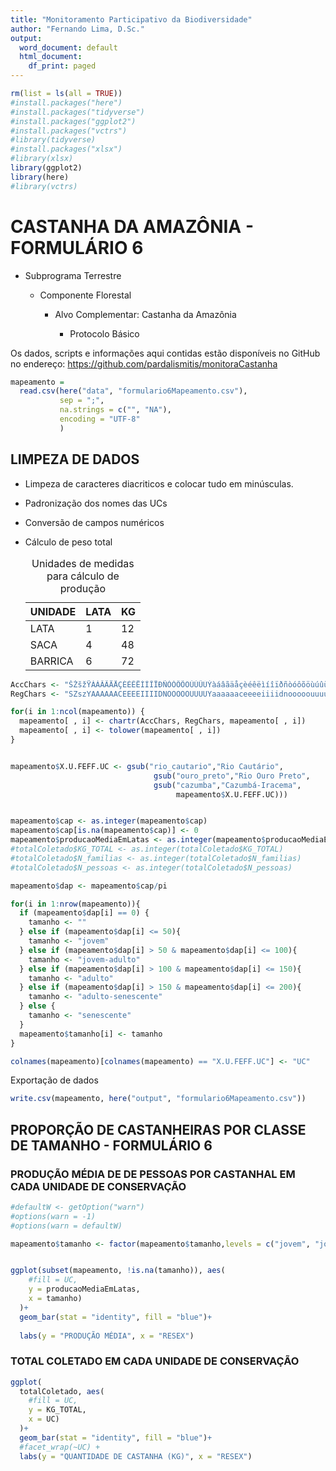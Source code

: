 ```yaml
---
title: "Monitoramento Participativo da Biodiversidade"
author: "Fernando Lima, D.Sc."
output:
  word_document: default
  html_document:
    df_print: paged 
---
```


```r
rm(list = ls(all = TRUE))
#install.packages("here")
#install.packages("tidyverse")
#install.packages("ggplot2")
#install.packages("vctrs")
#library(tidyverse)
#install.packages("xlsx")
#library(xlsx)
library(ggplot2)
library(here)
#library(vctrs)
```

# CASTANHA DA AMAZÔNIA - FORMULÁRIO 6

-   Subprograma Terrestre

    -   Componente Florestal

        -   Alvo Complementar: Castanha da Amazônia

            -   Protocolo Básico

Os dados, scripts e informações aqui contidas estão disponíveis no GitHub no endereço: <https://github.com/pardalismitis/monitoraCastanha>

```r
mapeamento = 
  read.csv(here("data", "formulario6Mapeamento.csv"),
           sep = ";",
           na.strings = c("", "NA"),
           encoding = "UTF-8"
           )
```

\newpage

## LIMPEZA DE DADOS

-   Limpeza de caracteres diacriticos e colocar tudo em minúsculas.

-   Padronização dos nomes das UCs

-   Conversão de campos numéricos

-   Cálculo de peso total

    | UNIDADE | LATA | KG  |
    |---------|------|-----|
    | LATA    | 1    | 12  |
    | SACA    | 4    | 48  |
    | BARRICA | 6    | 72  |

    : Unidades de medidas para cálculo de produção

```r
AccChars <- "ŠŽšžŸÀÁÂÃÄÅÇÈÉÊËÌÍÎÏÐÑÒÓÔÕÖÙÚÛÜÝàáâãäåçèéêëìíîïðñòóôõöùúûüýÿ "
RegChars <- "SZszYAAAAAACEEEEIIIIDNOOOOOUUUUYaaaaaaceeeeiiiidnooooouuuuyy_"

for(i in 1:ncol(mapeamento)) {       
  mapeamento[ , i] <- chartr(AccChars, RegChars, mapeamento[ , i])
  mapeamento[ , i] <- tolower(mapeamento[ , i])
}


mapeamento$X.U.FEFF.UC <- gsub("rio_cautario","Rio Cautário",
                                gsub("ouro_preto","Rio Ouro Preto",
                                gsub("cazumba","Cazumbá-Iracema",
                                     mapeamento$X.U.FEFF.UC)))


mapeamento$cap <- as.integer(mapeamento$cap)
mapeamento$cap[is.na(mapeamento$cap)] <- 0
mapeamento$producaoMediaEmLatas <- as.integer(mapeamento$producaoMediaEmLatas)
#totalColetado$KG_TOTAL <- as.integer(totalColetado$KG_TOTAL)
#totalColetado$N_familias <- as.integer(totalColetado$N_familias)
#totalColetado$N_pessoas <- as.integer(totalColetado$N_pessoas)

mapeamento$dap <- mapeamento$cap/pi

for(i in 1:nrow(mapeamento)){
  if (mapeamento$dap[i] == 0) {
    tamanho <- ""
  } else if (mapeamento$dap[i] <= 50){
    tamanho <- "jovem"
  } else if (mapeamento$dap[i] > 50 & mapeamento$dap[i] <= 100){
    tamanho <- "jovem-adulto"
  } else if (mapeamento$dap[i] > 100 & mapeamento$dap[i] <= 150){
    tamanho <- "adulto"
  } else if (mapeamento$dap[i] > 150 & mapeamento$dap[i] <= 200){
    tamanho <- "adulto-senescente"
  } else {
    tamanho <- "senescente"
  }
  mapeamento$tamanho[i] <- tamanho
}

colnames(mapeamento)[colnames(mapeamento) == "X.U.FEFF.UC"] <- "UC"
```

Exportação de dados

```r
write.csv(mapeamento, here("output", "formulario6Mapeamento.csv"))
```


\newpage
## PROPORÇÃO DE CASTANHEIRAS POR CLASSE DE TAMANHO - FORMULÁRIO 6

### PRODUÇÃO MÉDIA DE  DE PESSOAS POR CASTANHAL EM CADA UNIDADE DE CONSERVAÇÃO

```r
#defaultW <- getOption("warn")
#options(warn = -1)
#options(warn = defaultW)

mapeamento$tamanho <- factor(mapeamento$tamanho,levels = c("jovem", "jovem-adulto", "adulto", "adulto-senescente", "senescente"))


ggplot(subset(mapeamento, !is.na(tamanho)), aes(
    #fill = UC,
    y = producaoMediaEmLatas,
    x = tamanho)
  )+
  geom_bar(stat = "identity", fill = "blue")+
  
  labs(y = "PRODUÇÃO MÉDIA", x = "RESEX")
```

\newpage
### TOTAL COLETADO EM CADA UNIDADE DE CONSERVAÇÃO

```r

ggplot(
  totalColetado, aes(
    #fill = UC,
    y = KG_TOTAL,
    x = UC)
  )+
  geom_bar(stat = "identity", fill = "blue")+
  #facet_wrap(~UC) +
  labs(y = "QUANTIDADE DE CASTANHA (KG)", x = "RESEX")
```